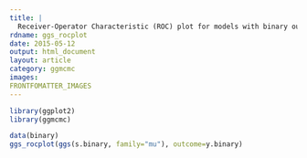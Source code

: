 ```yaml
---
title: |
  Receiver-Operator Characteristic (ROC) plot for models with binary outcomes
rdname: ggs_rocplot
date: 2015-05-12
output: html_document
layout: article
category: ggmcmc
images:
FRONTFOMATTER_IMAGES
---
```


```r
library(ggplot2)
library(ggmcmc)
```

```r

data(binary)
ggs_rocplot(ggs(s.binary, family="mu"), outcome=y.binary)



```